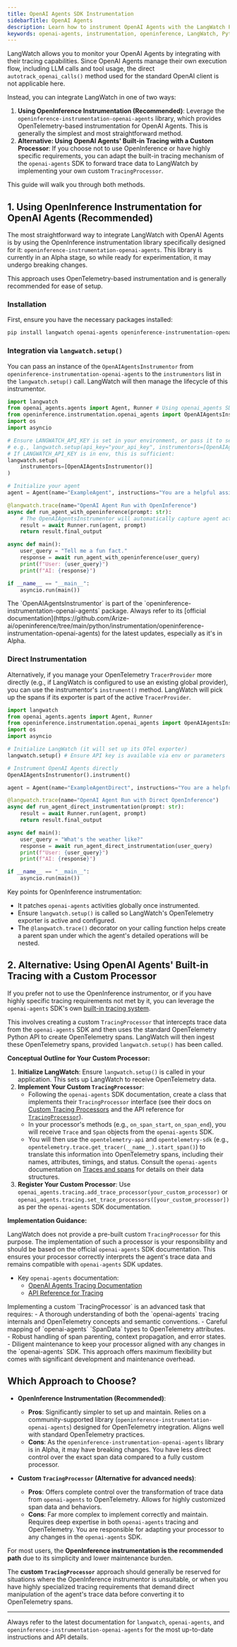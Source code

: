 ```yaml
---
title: OpenAI Agents SDK Instrumentation
sidebarTitle: OpenAI Agents
description: Learn how to instrument OpenAI Agents with the LangWatch Python SDK
keywords: openai-agents, instrumentation, openinference, LangWatch, Python, tracing
---
```


LangWatch allows you to monitor your OpenAI Agents by integrating with their tracing capabilities. Since OpenAI Agents manage their own execution flow, including LLM calls and tool usage, the direct `autotrack_openai_calls()` method used for the standard OpenAI client is not applicable here.

Instead, you can integrate LangWatch in one of two ways:

1.  **Using OpenInference Instrumentation (Recommended)**: Leverage the `openinference-instrumentation-openai-agents` library, which provides OpenTelemetry-based instrumentation for OpenAI Agents. This is generally the simplest and most straightforward method.
2.  **Alternative: Using OpenAI Agents' Built-in Tracing with a Custom Processor**: If you choose not to use OpenInference or have highly specific requirements, you can adapt the built-in tracing mechanism of the `openai-agents` SDK to forward trace data to LangWatch by implementing your own custom `TracingProcessor`.

This guide will walk you through both methods.

## 1. Using OpenInference Instrumentation for OpenAI Agents (Recommended)

The most straightforward way to integrate LangWatch with OpenAI Agents is by using the OpenInference instrumentation library specifically designed for it: `openinference-instrumentation-openai-agents`. This library is currently in an Alpha stage, so while ready for experimentation, it may undergo breaking changes.

This approach uses OpenTelemetry-based instrumentation and is generally recommended for ease of setup.

### Installation

First, ensure you have the necessary packages installed:

```bash
pip install langwatch openai-agents openinference-instrumentation-openai-agents
```

### Integration via `langwatch.setup()`

You can pass an instance of the `OpenAIAgentsInstrumentor` from `openinference-instrumentation-openai-agents` to the `instrumentors` list in the `langwatch.setup()` call. LangWatch will then manage the lifecycle of this instrumentor.

```python
import langwatch
from openai_agents.agents import Agent, Runner # Using openai_agents SDK
from openinference.instrumentation.openai_agents import OpenAIAgentsInstrumentor
import os
import asyncio

# Ensure LANGWATCH_API_KEY is set in your environment, or pass it to setup
# e.g., langwatch.setup(api_key="your_api_key", instrumentors=[OpenAIAgentsInstrumentor()])
# If LANGWATCH_API_KEY is in env, this is sufficient:
langwatch.setup(
    instrumentors=[OpenAIAgentsInstrumentor()]
)

# Initialize your agent
agent = Agent(name="ExampleAgent", instructions="You are a helpful assistant.")

@langwatch.trace(name="OpenAI Agent Run with OpenInference")
async def run_agent_with_openinference(prompt: str):
    # The OpenAIAgentsInstrumentor will automatically capture agent activities.
    result = await Runner.run(agent, prompt)
    return result.final_output

async def main():
    user_query = "Tell me a fun fact."
    response = await run_agent_with_openinference(user_query)
    print(f"User: {user_query}")
    print(f"AI: {response}")

if __name__ == "__main__":
    asyncio.run(main())
```

<Note>
  The `OpenAIAgentsInstrumentor` is part of the `openinference-instrumentation-openai-agents` package. Always refer to its [official documentation](https://github.com/Arize-ai/openinference/tree/main/python/instrumentation/openinference-instrumentation-openai-agents) for the latest updates, especially as it's in Alpha.
</Note>

### Direct Instrumentation

Alternatively, if you manage your OpenTelemetry `TracerProvider` more directly (e.g., if LangWatch is configured to use an existing global provider), you can use the instrumentor's `instrument()` method. LangWatch will pick up the spans if its exporter is part of the active `TracerProvider`.

```python
import langwatch
from openai_agents.agents import Agent, Runner
from openinference.instrumentation.openai_agents import OpenAIAgentsInstrumentor
import os
import asyncio

# Initialize LangWatch (it will set up its OTel exporter)
langwatch.setup() # Ensure API key is available via env or parameters

# Instrument OpenAI Agents directly
OpenAIAgentsInstrumentor().instrument()

agent = Agent(name="ExampleAgentDirect", instructions="You are a helpful assistant.")

@langwatch.trace(name="OpenAI Agent Run with Direct OpenInference")
async def run_agent_direct_instrumentation(prompt: str):
    result = await Runner.run(agent, prompt)
    return result.final_output

async def main():
    user_query = "What's the weather like?"
    response = await run_agent_direct_instrumentation(user_query)
    print(f"User: {user_query}")
    print(f"AI: {response}")

if __name__ == "__main__":
    asyncio.run(main())
```

Key points for OpenInference instrumentation:
-   It patches `openai-agents` activities globally once instrumented.
-   Ensure `langwatch.setup()` is called so LangWatch's OpenTelemetry exporter is active and configured.
-   The `@langwatch.trace()` decorator on your calling function helps create a parent span under which the agent's detailed operations will be nested.

## 2. Alternative: Using OpenAI Agents' Built-in Tracing with a Custom Processor

If you prefer not to use the OpenInference instrumentor, or if you have highly specific tracing requirements not met by it, you can leverage the `openai-agents` SDK's own [built-in tracing system](https://openai.github.io/openai-agents-python/tracing/).

This involves creating a custom `TracingProcessor` that intercepts trace data from the `openai-agents` SDK and then uses the standard OpenTelemetry Python API to create OpenTelemetry spans. LangWatch will then ingest these OpenTelemetry spans, provided `langwatch.setup()` has been called.

**Conceptual Outline for Your Custom Processor:**

1.  **Initialize LangWatch**: Ensure `langwatch.setup()` is called in your application. This sets up LangWatch to receive OpenTelemetry data.
2.  **Implement Your Custom `TracingProcessor`**: 
    -   Following the `openai-agents` SDK documentation, create a class that implements their `TracingProcessor` interface (see their docs on [Custom Tracing Processors](https://openai.github.io/openai-agents-python/tracing/#custom-tracing-processors) and the API reference for [`TracingProcessor`](https://openai.github.io/openai-agents-python/api_reference/tracing/processor_interface/)).
    -   In your processor's methods (e.g., `on_span_start`, `on_span_end`), you will receive `Trace` and `Span` objects from the `openai-agents` SDK.
    -   You will then use the `opentelemetry-api` and `opentelemetry-sdk` (e.g., `opentelemetry.trace.get_tracer(__name__).start_span()`) to translate this information into OpenTelemetry spans, including their names, attributes, timings, and status. Consult the `openai-agents` documentation on [Traces and spans](https://openai.github.io/openai-agents-python/tracing/#traces-and-spans) for details on their data structures.
3.  **Register Your Custom Processor**: Use `openai_agents.tracing.add_trace_processor(your_custom_processor)` or `openai_agents.tracing.set_trace_processors([your_custom_processor])` as per the `openai-agents` SDK documentation.

**Implementation Guidance:**

LangWatch does not provide a pre-built custom `TracingProcessor` for this purpose. The implementation of such a processor is your responsibility and should be based on the official `openai-agents` SDK documentation. This ensures your processor correctly interprets the agent's trace data and remains compatible with `openai-agents` SDK updates.

-   Key `openai-agents` documentation:
    -   [OpenAI Agents Tracing Documentation](https://openai.github.io/openai-agents-python/tracing/)
    -   [API Reference for Tracing](https://openai.github.io/openai-agents-python/api_reference/tracing/)

<Warning>
Implementing a custom `TracingProcessor` is an advanced task that requires:
- A thorough understanding of both the `openai-agents` tracing internals and OpenTelemetry concepts and semantic conventions.
- Careful mapping of `openai-agents` `SpanData` types to OpenTelemetry attributes.
- Robust handling of span parenting, context propagation, and error states.
- Diligent maintenance to keep your processor aligned with any changes in the `openai-agents` SDK.
This approach offers maximum flexibility but comes with significant development and maintenance overhead.
</Warning>

## Which Approach to Choose?

-   **OpenInference Instrumentation (Recommended)**:
    -   **Pros**: Significantly simpler to set up and maintain. Relies on a community-supported library (`openinference-instrumentation-openai-agents`) designed for OpenTelemetry integration. Aligns well with standard OpenTelemetry practices.
    -   **Cons**: As the `openinference-instrumentation-openai-agents` library is in Alpha, it may have breaking changes. You have less direct control over the exact span data compared to a fully custom processor.

-   **Custom `TracingProcessor` (Alternative for advanced needs)**:
    -   **Pros**: Offers complete control over the transformation of trace data from `openai-agents` to OpenTelemetry. Allows for highly customized span data and behaviors.
    -   **Cons**: Far more complex to implement correctly and maintain. Requires deep expertise in both `openai-agents` tracing and OpenTelemetry. You are responsible for adapting your processor to any changes in the `openai-agents` SDK.

For most users, the **OpenInference instrumentation is the recommended path** due to its simplicity and lower maintenance burden.

The **custom `TracingProcessor`** approach should generally be reserved for situations where the OpenInference instrumentor is unsuitable, or when you have highly specialized tracing requirements that demand direct manipulation of the agent's trace data before converting it to OpenTelemetry spans.

---
Always refer to the latest documentation for `langwatch`, `openai-agents`, and `openinference-instrumentation-openai-agents` for the most up-to-date instructions and API details.
